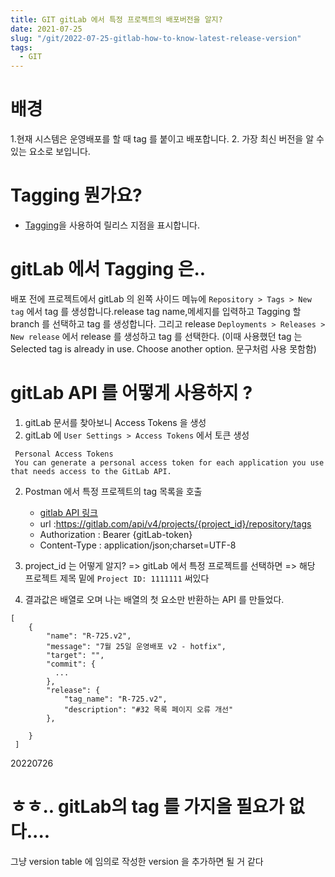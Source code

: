 ```yaml
---
title: GIT gitLab 에서 특정 프로젝트의 배포버전을 알지?
date: 2021-07-25
slug: "/git/2022-07-25-gitlab-how-to-know-latest-release-version"
tags:
  - GIT
---
```


# 배경
1.현재 시스템은 운영배포를 할 때 tag 를 붙이고 배포합니다.
2. 가장 최신 버전을 알 수 있는 요소로 보입니다.


# Tagging 뭔가요?
* [Tagging](https://git-scm.com/book/en/v2/Git-Basics-Tagging)을 사용하여 릴리스 지점을 표시합니다.



# gitLab 에서 Tagging 은..

배포 전에 프로젝트에서
gitLab 의 왼쪽 사이드 메뉴에
`Repository > Tags > New tag` 에서 tag 를 생성합니다.release
tag name,메세지를 입력하고 Tagging 할 branch 를 선택하고 tag 를 생성합니다.
그리고 release
`Deployments > Releases > New release` 에서 release 를 생성하고 tag 를 선택한다.
(이때 사용했던 tag 는 Selected tag is already in use. Choose another option. 문구처럼 사용 못함함)


# gitLab API 를 어떻게 사용하지 ?
1. gitLab 문서를 찾아보니 Access Tokens 을 생성
  1. gitLab 에 `User Settings > Access Tokens` 에서 토큰 생성
   ```
    Personal Access Tokens
    You can generate a personal access token for each application you use that needs access to the GitLab API.
   ```
2. Postman 에서 특정 프로젝트의 tag 목록을 호출
    * [gitlab API 링크](https://docs.gitlab.com/ee/api/tags.html)
    - url :https://gitlab.com/api/v4/projects/{project_id}/repository/tags
    - Authorization : Bearer {gitLab-token}
    - Content-Type : application/json;charset=UTF-8

3. project_id 는 어떻게 알지? => gitLab 에서 특정 프로젝트를 선택하면 => 해당 프로젝트 제목 밑에 `Project ID: 1111111` 써있다

4. 결과값은 배열로 오며 나는 배열의 첫 요소만 반환하는 API 를 만들었다.
  ```
  [
      {
          "name": "R-725.v2",
          "message": "7월 25일 운영배포 v2 - hotfix",
          "target": "",
          "commit": {
            ...
          },
          "release": {
              "tag_name": "R-725.v2",
              "description": "#32 목록 페이지 오류 개선"
          },

      }
   ]
  ```
  20220726

  # ㅎㅎ.. gitLab의 tag 를 가지올 필요가 없다....
  그냥 version table 에 임의로 작성한 version 을 추가하면 될 거 같다

